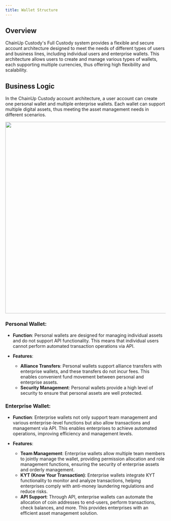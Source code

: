 ```yaml
---
title: Wallet Structure
---
```

## Overview

ChainUp Custody's Full Custody system provides a flexible and secure account architecture designed to meet the needs of different types of users and business lines, including individual users and enterprise wallets. This architecture allows users to create and manage various types of wallets, each supporting multiple currencies, thus offering high flexibility and scalability.

## Business Logic

In the ChainUp Custody account architecture, a user account can create one personal wallet and multiple enterprise wallets. Each wallet can support multiple digital assets, thus meeting the asset management needs in different scenarios.

<div className="w-full flex items-center justify-center">
    <img src="/images/help-center/walletstructure.png" width="600"/>
</div>



### Personal Wallet:

- **Function**: Personal wallets are designed for managing individual assets and do not support API functionality. This means that individual users cannot perform automated transaction operations via API.


- **Features**:
  - **Alliance Transfers**: Personal wallets support alliance transfers with enterprise wallets, and these transfers do not incur fees. This enables convenient fund movement between personal and enterprise assets.
  - **Security Management**: Personal wallets provide a high level of security to ensure that personal assets are well protected.

### Enterprise Wallet:

- **Function**: Enterprise wallets not only support team management and various enterprise-level functions but also allow transactions and management via API. This enables enterprises to achieve automated operations, improving efficiency and management levels.


- **Features**:
  - **Team Management**: Enterprise wallets allow multiple team members to jointly manage the wallet, providing permission allocation and role management functions, ensuring the security of enterprise assets and orderly management.
  - **KYT (Know Your Transaction)**: Enterprise wallets integrate KYT functionality to monitor and analyze transactions, helping enterprises comply with anti-money laundering regulations and reduce risks.
  - **API Support**: Through API, enterprise wallets can automate the allocation of coin addresses to end-users, perform transactions, check balances, and more. This provides enterprises with an efficient asset management solution.
